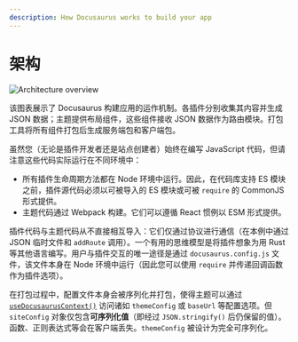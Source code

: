 ```yaml
---
description: How Docusaurus works to build your app
---
```


# 架构


<Zoom>

![Architecture overview](/img/architecture.png)

</Zoom>

该图表展示了 Docusaurus 构建应用的运作机制。各插件分别收集其内容并生成 JSON 数据；主题提供布局组件，这些组件接收 JSON 数据作为路由模块。打包工具将所有组件打包后生成服务端包和客户端包。

虽然您（无论是插件开发者还是站点创建者）始终在编写 JavaScript 代码，但请注意这些代码实际运行在不同环境中：

- 所有插件生命周期方法都在 Node 环境中运行。因此，在代码库支持 ES 模块之前，插件源代码必须以可被导入的 ES 模块或可被 `require` 的 CommonJS 形式提供。
- 主题代码通过 Webpack 构建。它们可以遵循 React 惯例以 ESM 形式提供。

插件代码与主题代码从不直接相互导入：它们仅通过协议进行通信（在本例中通过 JSON 临时文件和 `addRoute` 调用）。一个有用的思维模型是将插件想象为用 Rust 等其他语言编写。用户与插件交互的唯一途径是通过 `docusaurus.config.js` 文件，该文件本身在 Node 环境中运行（因此您可以使用 `require` 并传递回调函数作为插件选项）。

在打包过程中，配置文件本身会被序列化并打包，使得主题可以通过 [`useDocusaurusContext()`](../docusaurus-core.mdx#useDocusaurusContext) 访问诸如 `themeConfig` 或 `baseUrl` 等配置选项。但 `siteConfig` 对象仅包含**可序列化值**（即经过 `JSON.stringify()` 后仍保留的值）。函数、正则表达式等会在客户端丢失。`themeConfig` 被设计为完全可序列化。